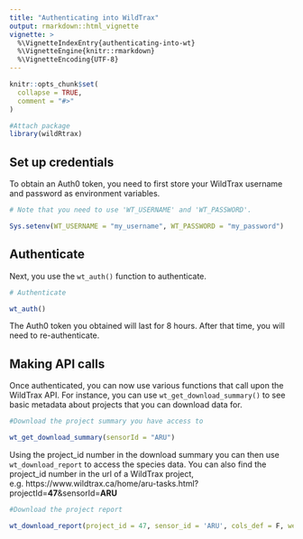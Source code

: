 ```yaml
---
title: "Authenticating into WildTrax"
output: rmarkdown::html_vignette
vignette: >
  %\VignetteIndexEntry{authenticating-into-wt}
  %\VignetteEngine{knitr::rmarkdown}
  %\VignetteEncoding{UTF-8}
---
```


```r
knitr::opts_chunk$set(
  collapse = TRUE,
  comment = "#>"
)
```

```r
#Attach package
library(wildRtrax)
```

## Set up credentials

To obtain an Auth0 token, you need to first store your WildTrax username and password as environment variables.

```r
# Note that you need to use 'WT_USERNAME' and 'WT_PASSWORD'.

Sys.setenv(WT_USERNAME = "my_username", WT_PASSWORD = "my_password")

```

## Authenticate

Next, you use the `wt_auth()` function to authenticate.

```r
# Authenticate

wt_auth()

```

The Auth0 token you obtained will last for 8 hours. After that time, you will need to re-authenticate.

## Making API calls

Once authenticated, you can now use various functions that call upon the WildTrax API. For instance, you can use `wt_get_download_summary()` to see basic metadata about projects that you can download data for.  

```r
#Download the project summary you have access to

wt_get_download_summary(sensorId = "ARU")

```

Using the project_id number in the download summary you can then use `wt_download_report` to access the species data. You can also find the project_id number in the url of a WildTrax project, e.g. https://www.wildtrax.ca/home/aru-tasks.html?projectId=**47**&sensorId=**ARU**

```r
#Download the project report

wt_download_report(project_id = 47, sensor_id = 'ARU', cols_def = F, weather_cols = T)

```



